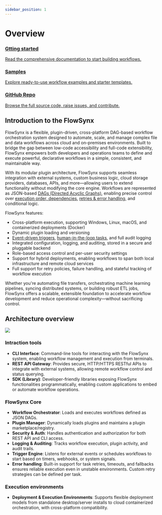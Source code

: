 ```yaml
---
sidebar_position: 1
---
```


# Overview

<div class="cardsGrid">

  <a class="overview-card" href="/docs/getting-started">
    <h3 class="overview-card-title">Gtting started</h3>
    <p class="overview-card-description">Read the comprehensive documentation to start building workflows.</p>
  </a>

  <a class="overview-card" href="https://github.com/flowsynx/samples" target="_blank">
    <h3 class="overview-card-title">Samples</h3>
    <p class="overview-card-description">Explore ready-to-use workflow examples and starter templates.</p>
  </a>

  <a class="overview-card" href="https://github.com/flowsynx/flowsynx" target="_blank" rel="noopener noreferrer">
    <h3 class="overview-card-title">GitHub Repo</h3>
    <p class="overview-card-description">Browse the full source code, raise issues, and contribute.</p>
  </a>

</div>

## Introduction to the FlowSynx

FlowSynx is a flexible, plugin-driven, cross-platform DAG-based workflow orchestration system designed to automate, scale, and manage complex file and data workflows across cloud and on-premises environments. Built to bridge the gap between low-code accessibility and full-code extensibility, FlowSynx empowers both developers and operations teams to define and execute powerful, declarative workflows in a simple, consistent, and maintainable way.

With its modular plugin architecture, FlowSynx supports seamless integration with external systems, custom business logic, cloud storage providers, databases, APIs, and more—allowing users to extend functionality without modifying the core engine. Workflows are represented as JSON-based [DAGs (Directed Acyclic Graphs)](/docs/concepts#directed-acyclic-graphs-dags), enabling precise control over [execution order, dependencies](/docs/concepts#task-dependencies--execution-order), [retries & error handling](/docs/concepts#retry-policies--error-handling), and conditional logic.

FlowSynx features:
- Cross-platform execution, supporting Windows, Linux, macOS, and containerized deployments (Docker)
- Dynamic plugin loading and versioning
- [Event-driven triggers](/docs/concepts#event-driven-execution--triggers), [human-in-the-loop tasks](/docs/concepts#human-in-the-loop-tasks), and full audit logging
- Integrated configuration, logging, and auditing, stored in a secure and pluggable backend
- Role-based access control and per-user security settings
- Support for hybrid deployments, enabling workflows to span both local infrastructure and remote cloud services
- Full support for retry policies, failure handling, and stateful tracking of workflow execution

Whether you're automating file transfers, orchestrating machine learning pipelines, syncing distributed systems, or building robust ETL jobs, FlowSynx offers a scalable, extensible foundation to accelerate workflow development and reduce operational complexity—without sacrificing control.

## Architecture overview
<img src="/img/architecture-diagram.jpg" />

### Intraction tools
- **CLI Interface**: Command-line tools for interacting with the FlowSynx system, enabling workflow management and execution from terminals.
- **REST API Gateway**: Provides secure, HTTP/HTTPS RESTful APIs to integrate with external systems, allowing remote workflow control and status querying.
- **SDK (Library)**: Developer-friendly libraries exposing FlowSynx functionalities programmatically, enabling custom applications to embed or automate workflow operations.

### FlowSynx Core
- **Workflow Orchestrator**: Loads and executes workflows defined as JSON DAGs.
- **Plugin Manager**: Dynamically loads plugins and maintains a plugin marketplace/registry.
- **Security & Auth**: Handles authentication and authorization for both REST API and CLI access.
- **Logging & Auditing**: Tracks workflow execution, plugin activity, and audit trails.
- **Trigger Engine**: Listens for external events or schedules workflows to start based on timers, webhooks, or system signals.
- **Error handling**: Built-in support for task retries, timeouts, and fallbacks ensures reliable execution even in unstable environments. Custom retry strategies can be defined per task.

### Execution environments
- **Deployment & Execution Environments**: Supports flexible deployment models from standalone desktop/server installs to cloud containerized orchestration, with cross-platform compatibility.